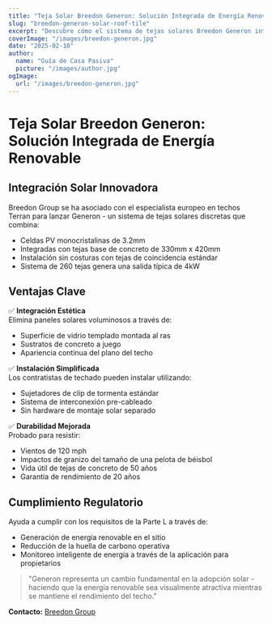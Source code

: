 ```yaml
---
title: "Teja Solar Breedon Generon: Solución Integrada de Energía Renovable"
slug: "breedon-generon-solar-roof-tile"
excerpt: "Descubre cómo el sistema de tejas solares Breedon Generon integra la generación de energía renovable con la estética de techos tradicionales."
coverImage: "/images/breedon-generon.jpg"
date: "2025-02-10"
author:
  name: "Guía de Casa Pasiva"
  picture: "/images/author.jpg"
ogImage:
  url: "/images/breedon-generon.jpg"
---
```


# Teja Solar Breedon Generon: Solución Integrada de Energía Renovable

## Integración Solar Innovadora

Breedon Group se ha asociado con el especialista europeo en techos Terran para lanzar Generon - un sistema de tejas solares discretas que combina:

- Celdas PV monocristalinas de 3.2mm
- Integradas con tejas base de concreto de 330mm x 420mm
- Instalación sin costuras con tejas de coincidencia estándar
- Sistema de 260 tejas genera una salida típica de 4kW

## Ventajas Clave

✅ **Integración Estética**  
Elimina paneles solares voluminosos a través de:
- Superficie de vidrio templado montada al ras
- Sustratos de concreto a juego
- Apariencia continua del plano del techo

✅ **Instalación Simplificada**  
Los contratistas de techado pueden instalar utilizando:
- Sujetadores de clip de tormenta estándar
- Sistema de interconexión pre-cableado
- Sin hardware de montaje solar separado

✅ **Durabilidad Mejorada**  
Probado para resistir:
- Vientos de 120 mph
- Impactos de granizo del tamaño de una pelota de béisbol
- Vida útil de tejas de concreto de 50 años
- Garantía de rendimiento de 20 años

## Cumplimiento Regulatorio

Ayuda a cumplir con los requisitos de la Parte L a través de:
- Generación de energía renovable en el sitio
- Reducción de la huella de carbono operativa
- Monitoreo inteligente de energía a través de la aplicación para propietarios

> "Generon representa un cambio fundamental en la adopción solar - haciendo que la energía renovable sea visualmente atractiva mientras se mantiene el rendimiento del techo."  

**Contacto:** [Breedon Group](https://www.breedongroup.com)